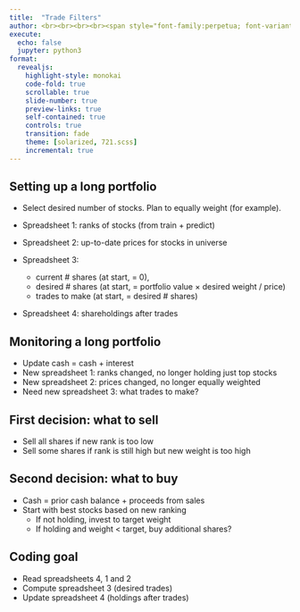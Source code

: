 ```yaml
---
title:  "Trade Filters"
author: <br><br><br><br><span style="font-family:perpetua; font-variant:small-caps; color:#606060;">Kerry Back</span><br><br><img src="RiceBusiness-transparent-logo-sm.png"  height=80>
execute:
  echo: false
  jupyter: python3
format: 
  revealjs:
    highlight-style: monokai
    code-fold: true
    scrollable: true
    slide-number: true
    preview-links: true
    self-contained: true
    controls: true
    transition: fade
    theme: [solarized, 721.scss]
    incremental: true
---
```


## Setting up a long portfolio

- Select desired number of stocks.  Plan to equally weight (for example).

- Spreadsheet 1: ranks of stocks (from train + predict)
- Spreadsheet 2: up-to-date prices for stocks in universe
- Spreadsheet 3: 
  - current # shares (at start, = 0), 
  - desired # shares (at start, = portfolio value $\times$ desired weight / price)
  - trades to make (at start, = desired # shares)
- Spreadsheet 4: shareholdings after trades

## Monitoring a long portfolio

- Update cash = cash + interest
- New spreadsheet 1: ranks changed, no longer holding just top stocks
- New spreadsheet 2: prices changed, no longer equally weighted
- Need new spreadsheet 3: what trades to make?

## First decision: what to sell

- Sell all shares if new rank is too low
- Sell some shares if rank is still high but new weight is too high


## Second decision: what to buy

- Cash = prior cash balance + proceeds from sales
- Start with best stocks based on new ranking
  - If not holding, invest to target weight
  - If holding and weight < target, buy additional shares?

## Coding goal

- Read spreadsheets 4, 1 and 2
- Compute spreadsheet 3 (desired trades)
- Update spreadsheet 4 (holdings after trades)